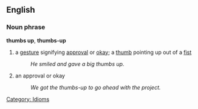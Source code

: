 ==English==
===Noun phrase===
'''thumbs up''', '''thumbs-up'''
# a [[gesture]] signifying [[approve|approval]] or [[okay]]; a [[thumb]] pointing up out of a [[fist]]
#:''He smiled and gave a big thumbs up.''
# an approval or okay
#:''We got the thumbs-up to go ahead with the project.''

[[Category: Idioms]]